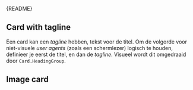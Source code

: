 
<Meta of={CardStories} />

<Markdown>{README}</Markdown>

<Primary />

<Controls />

## Card with tagline

Een card kan een _tagline_ hebben, tekst voor de titel.
Om de volgorde voor niet-visuele _user agents_ (zoals een schermlezer) logisch te houden,
definieer je eerst de titel, en dan de _tagline_. Visueel wordt dit omgedraaid door `Card.HeadingGroup`.

<Canvas of={CardStories.CardWithTagline} />

## Image card
